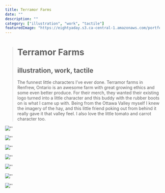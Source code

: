 ```yaml
---
title: Terramor Farms
date: ""
description: ""
category: ["illustration", "work", "tactile"]
featuredImage: "https://eightyaday.s3.ca-central-1.amazonaws.com/portfolio/terramor-farms/terramor-farms-preview.jpg"
---
```


> # Terramor Farms
>
> ## illustration, work, tactile
>
> The funnest little characters I’ve ever done. Terramor farms in Renfrew, Ontario is an awesome farm with great growing ethics and some even better produce. For their merch, they wanted their existing logo turned into a little character and this buddy with the rubber boots on is what I came up with. Being from the Ottawa Valley myself I knew the imagery of the hay, and this little friend poking out from behind it really gave it that valley feel. I also love the little tomato and carrot character too.

![''](https://eightyaday.s3.ca-central-1.amazonaws.com/portfolio/terramor-farms/terramor-farms-01.jpg)

![''](https://eightyaday.s3.ca-central-1.amazonaws.com/portfolio/terramor-farms/terramor-farms-02.jpg)

![''](https://eightyaday.s3.ca-central-1.amazonaws.com/portfolio/terramor-farms/terramor-farms-03.jpg)

![''](https://eightyaday.s3.ca-central-1.amazonaws.com/portfolio/terramor-farms/terramor-farms-04.jpg)

![''](https://eightyaday.s3.ca-central-1.amazonaws.com/portfolio/terramor-farms/terramor-farms-05.jpg)

![''](https://eightyaday.s3.ca-central-1.amazonaws.com/portfolio/terramor-farms/terramor-farms-06.jpg)

![''](https://eightyaday.s3.ca-central-1.amazonaws.com/portfolio/terramor-farms/terramor-farms-07.jpg)
